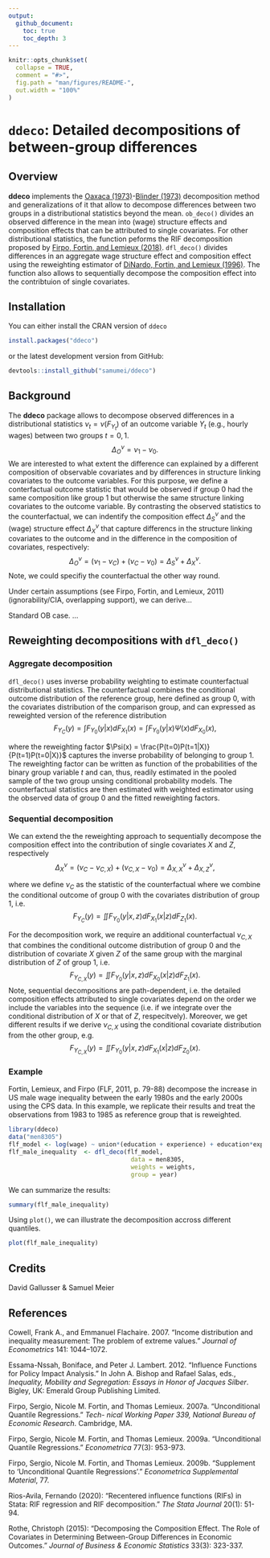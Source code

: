```yaml
---
output:
  github_document:
    toc: true
    toc_depth: 3
---
```


<!-- README.md is generated from README.Rmd. Please edit that file -->

```r
knitr::opts_chunk$set(
  collapse = TRUE,
  comment = "#>",
  fig.path = "man/figures/README-",
  out.width = "100%"
)
```

# `ddeco`: Detailed decompositions of between-group differences

## Overview

**ddeco** implements the [Oaxaca (1973)](https://www.jstor.org/stable/2525981)-[Blinder (1973)](https://www.jstor.org/stable/144855) decomposition method and 
generalizations of it that allow to decompose differences between two groups
in a distributional statistics beyond the mean. `ob_deco()` divides an observed
difference in the mean into (wage) structure effects and composition effects
that can be attributed to single covariates. For other distributional statistics, 
the function peforms the RIF decomposition proposed by [Firpo, Fortin, 
and Lemieux (2018)]( https://doi.org/10.3390/econometrics6020028). `dfl_deco()` divides differences in an aggregate wage
structure effect and composition effect using the reweighting estimator of [DiNardo, 
Fortin, and Lemieux (1996)](https://www.jstor.org/stable/2171954). The function also allows to sequentially decompose
the composition effect into the contribtuion of single covariates.

## Installation 

You can either install the CRAN version of `ddeco`
```r
install.packages("ddeco")
```

or the latest development version from GitHub:
```r
devtools::install_github("samumei/ddeco")
```


## Background

The **ddeco** package allows to decompose observed differences in a distributional
statistics $\nu_t=\nu(F_{Y_t})$ of an outcome variable $Y_t$ (e.g., hourly wages) between 
two groups $t = 0,1$.
$$\Delta_O^{\nu} = \nu_1 - \nu_0.$$
We are interested to what extent the difference can explained by a different composition
of observable covariates and by differences in structure linking covariates to the 
outcome variables. For this purpose, we define a conterfactual outcome statistic that
would be observed if group 0 had the same composition like group 1 but otherwise
the same structure linking covariates to the outcome variable. By contrasting 
the observed statistics to the counterfactual, we can indentify the composition 
effect $\Delta_S^\nu$ and the (wage) structure effect $\Delta_X^\nu$  that capture 
differencs in the structure linking covariates to the outcome and in the difference
in the composition of covariates, respectively: 
$$\Delta_O^{\nu} = (\nu_1 - \nu_C) + (\nu_C - \nu_0) = \Delta_S^\nu + \Delta_X^\nu.$$
Note, we could specifiy the counterfactual the other way round.

Under certain assumptions (see Firpo, Fortin, and Lemieux, 2011)
(ignorability/CIA, overlapping support), we can derive...

Standard OB case.
...


## Reweighting decompositions with `dfl_deco()`

### Aggregate decomposition

`dfl_deco()` uses inverse probability weighting to estimate counterfactual 
distributional statistics. The counterfactual combines the conditional outcome
distribution of the reference group, here defined as group 0, with the covariates 
distribution of the comparison group, and can expressed as reweighted version of the
reference distribution
$$F_{Y_C}(y) = \int F_{Y_0}(y|x)dF_{X_1} (x)= \int F_{Y_0}(y|x)\Psi(x)dF_{X_0}(x),$$

where the reweighting factor $\Psi(x) = \frac{P(t=0)P(t=1|X)}{P(t=1)P(t=0|X)}$ 
captures the inverse probability of belonging to group 1. The reweighting factor
can be written as function of the probabilities of the binary group 
variable $t$ and can, thus, readily estimated in the pooled sample of the two
group unsing conditional probability models. The counterfactual statistics are
then estimated with weighted estimator using the observed data of group 0 and 
the fitted reweighting factors.

### Sequential decomposition

We can extend the the reweighting approach to sequentially decompose the composition
effect into the contribution of single covariates $X$ and $Z$, respectively 
$$\Delta_X^{\nu} =  (\nu_C - \nu_{C,X}) + (\nu_{C,X} - \nu_0) = \Delta_{X,X}^\nu + \Delta_{X,Z}^\nu,$$

where we define $\nu_C$ as the statistic of the counterfactual where we combine the 
conditional outcome of group 0 with the covariates distribution of group 1, i.e.
$$F_{Y_{C}}(y) = \iint F_{Y_0}(y|x,z)dF_{X_1}(x|z)dF_{Z_1}(x).$$

For the decomposition work, we require an additional counterfactual $\nu_{C,X}$ that 
combines the conditional outcome distribution of group 0 and the distribution of covariate $X$ given $Z$ of the same group with the marginal distribution of $Z$ of group 1, i.e.
$$F_{Y_{C,X}}(y) = \iint F_{Y_0}(y|x,z)dF_{X_0}(x|z)dF_{Z_1}(x).$$
Note, sequential decompositions are path-dependent, i.e. the detailed composition
effects attributed to single covariates depend on the order we include the 
variables into the sequence (i.e. if we integrate over the conditional distribution
of $X$ or that of $Z$, respecitvely). Moreover, we get different results if we 
derive $\nu_{C,X}$ using the conditional covariate distribution from the other group, e.g.
$$F_{Y_{C,X}}(y) = \iint F_{Y_0}(y|x,z)dF_{X_1}(x|z)dF_{Z_0}(x).$$


### Example

Fortin, Lemieux, and Firpo (FLF, 2011, p. 79-88) decompose the increase in US 
male wage inequality between the early 1980s and the early 2000s using the CPS
data. In this example, we replicate their results and treat the observations from
1983 to 1985 as reference group that is reweighted.

```r
library(ddeco)
data("men8305")
flf_model <- log(wage) ~ union*(education + experience) + education*experience
flf_male_inequality  <- dfl_deco(flf_model,
                                  data = men8305,
                                  weights = weights,
                                  group = year)
```
We can summarize the results:
```r
summary(flf_male_inequality)
```

Using `plot()`, we can illustrate the decomposition accross different quantiles.
```r
plot(flf_male_inequality)
```





## Credits

David Gallusser & Samuel Meier

## References

Cowell, Frank A., and Emmanuel Flachaire. 2007. "Income distribution and inequality measurement: The problem of extreme values." *Journal of Econometrics* 141: 1044–1072.

Essama-Nssah, Boniface, and Peter J. Lambert. 2012. “Influence Functions for Policy Impact Analysis.” In John A. Bishop and Rafael Salas, eds., *Inequality, Mobility and Segregation: Essays in Honor of Jacques Silber*. Bigley, UK: Emerald Group Publishing
Limited.

Firpo, Sergio, Nicole M. Fortin, and Thomas Lemieux. 2007a. “Unconditional Quantile Regressions.” *Tech-
nical Working Paper 339, National Bureau of Economic Research*. Cambridge, MA. 

Firpo, Sergio, Nicole M. Fortin, and Thomas Lemieux. 2009a. "Unconditional Quantile Regressions." *Econometrica* 77(3): 953-973.

Firpo, Sergio, Nicole M. Fortin, and Thomas Lemieux. 2009b. "Supplement to 'Unconditional Quantile Regressions'." *Econometrica Supplemental Material*, 77.

Rios-Avila, Fernando (2020): "Recentered influence functions (RIFs) in Stata: RIF regression and RIF decomposition." *The Stata Journal* 20(1): 51-94.

Rothe, Christoph (2015): "Decomposing the Composition Effect. The Role of Covariates in Determining Between-Group Differences in Economic Outcomes." *Journal of Business & Economic Statistics* 33(3): 323-337.

